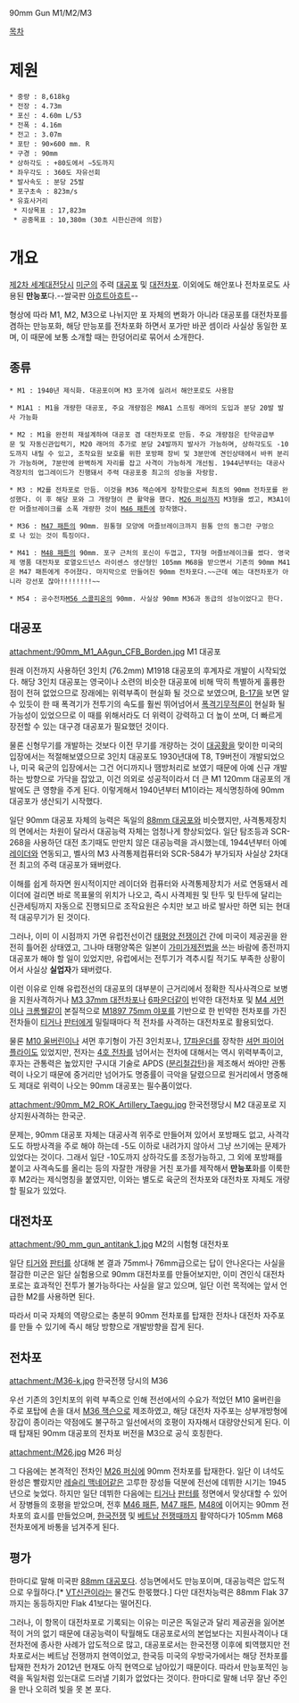 90mm Gun M1/M2/M3

[[목차]]
= 제원 =
 * 중량 : 8,618kg
 * 전장 : 4.73m
 * 포신 : 4.60m L/53
 * 전폭 : 4.16m
 * 전고 : 3.07m
 * 포탄 : 90×600 mm. R
 * 구경 : 90mm
 * 상하각도 : +80도에서 −5도까지
 * 좌우각도 : 360도 자유선회
 * 발사속도 : 분당 25발
 * 포구초속 : 823m/s
 * 유효사거리
  * 지상목표 : 17,823m
  * 공중목표 : 10,380m (30초 시한신관에 의함)
= 개요 =
[[제2차 세계대전]]당시 [[미군]]의 주력 [[대공포]] 및 [[대전차포]]. 이외에도 해안포나 전차포로도 사용된 '''만능포'''다.--쌀국판 [[88mm 대공포|아흐트아흐트]]--

형상에 따라 M1, M2, M3으로 나뉘지만 포 자체의 변화가 아니라 대공포를 대전차포를 겸하는 만능포화, 해당 만능포를 전차포화 하면서 포가만 바꾼 셈이라 사실상 동일한 포며, 이 때문에 보통 소개할 때는 한덩어리로 묶어서 소개한다.
== 종류 ==
 * M1 : 1940년 제식화. 대공포이며 M3 포가에 실려서 해안포로도 사용함

 * M1A1 : M1을 개량한 대공포, 주요 개량점은 M8A1 스프링 래머의 도입과 분당 20발 발사 가능화

 * M2 : M1을 완전히 재설계하여 대공포 겸 대전차포로 만듬. 주요 개량점은 탄약공급부문 및 자동신관입력기, M20 래머의 추가로 분당 24발까지 발사가 가능하며, 상하각도도 -10도까지 내릴 수 있고, 조작요원 보호를 위한 포방패 장비 및 3분만에 견인상태에서 바퀴 분리가 가능하며, 7분만에 완벽하게 자리를 잡고 사격이 가능하게 개선됨. 1944년부터는 대공사격장치의 업그레이드가 진행돼서 주력 대공포중 최고의 성능을 자랑함.

 * M3 : M2를 전차포로 만듬. 이것을 M36 잭슨에게 장착함으로써 최초의 90mm 전차포를 완성했다. 이 후 해당 포와 그 개량형이 큰 활약을 했다. [[M26 퍼싱]]까지 M3형을 썼고, M3A1이란 머즐브레이크를 소폭 개량한 것이 [[M46 패튼]]에 장착했다.

 * M36 : [[M47 패튼]]의 90mm. 원통형 모양에 머즐브레이크까지 원통 안의 동그란 구멍으로 나 있는 것이 특징이다.

 * M41 : [[M48 패튼]]의 90mm. 포구 근처의 포신이 두껍고, T자형 머즐브레이크를 썼다. 영국제 명품 대전차포 로열오드넌스 라이센스 생산형인 105mm M68을 받으면서 기존의 90mm M41은 M47 패튼에게 주어졌다. 마지막으로 만들어진 90mm 전차포다.~~근데 예는 대전차포가 아니라 강선포 잖아!!!!!!!!~~

 * M54 : 공수전차[[M56 스콜피온]]의 90mm. 사실상 90mm M36과 동급의 성능이었다고 한다.

== 대공포 ==
attachment:/90mm_M1_AAgun_CFB_Borden.jpg
M1 대공포

원래 이전까지 사용하던 3인치 (76.2mm) M1918 대공포의 후계자로 개발이 시작되었다. 해당 3인치 대공포는 영국이나 소련의 비슷한 대공포에 비해 딱히 특별하게 훌륭한 점이 전혀 없었으므로 장래에는 위력부족이 현실화 될 것으로 보였으며, [[B-17]]을 보면 알 수 있듯이 한 때 폭격기가 전투기의 속도를 훨씬 뛰어넘어서 [[폭격기무적론]]이 현실화 될 가능성이 있었으므로 이 때를 위해서라도 더 위력이 강력하고 더 높이 쏘며, 더 빠르게 장전할 수 있는 대구경 대공포가 필요했던 것이다.

물론 신형무기를 개발하는 것보다 이전 무기를 개량하는 것이 [[대공황]]을 맞이한 미국의 입장에서는 적절해보였으므로 3인치 대공포도 1930년대에 T8, T9버전이 개발되었으나, 미국 육군의 입장에서는 그건 어디까지나 땜방처리로 보였기 때문에 아예 신규 개발하는 방향으로 가닥을 잡았고, 이건 의외로 성공적이라서 더 큰 M1 120mm 대공포의 개발에도 큰 영향을 주게 된다. 이렇게해서 1940년부터 M1이라는 제식명칭하에 90mm 대공포가 생산되기 시작했다.

일단 90mm 대공포 자체의 능력은 독일의 [[88mm 대공포]]와 비슷했지만, 사격통제장치의 면에서는 차원이 달라서 대공능력 자체는 엄청나게 향상되었다. 일단 탐조등과 SCR-268을 사용하던 대전 초기때도 만만치 않은 대공능력을 과시했는데, 1944년부터 아예 [[레이더]]와 연동되고, 벨사의 M3 사격통제컴퓨터와 SCR-584가 부가되자 사실상 2차대전 최고의 주력 대공포가 돼버렸다. 

이해를 쉽게 하자면 원시적이지만 레이더와 컴퓨터와 사격통제장치가 서로 연동돼서 레이더에 걸리면 바로 목표물의 위치가 나오고, 즉시 사격제원 및 탄두 및 탄두에 달리는 신관세팅까지 자동으로 진행되므로 조작요원은 수치만 보고 바로 발사만 하면 되는 현대적 대공무기가 된 것이다.

그러나, 이미 이 시점까지 가면 유럽전선이건 [[태평양 전쟁]]이건 간에 미국이 제공권을 완전히 틀어쥔 상태였고, 그나마 태평양쪽은 일본이 [[가미가제]]전법을 쓰는 바람에 종전까지 대공포가 해야 할 일이 있었지만, 유럽에서는 전투기가 격추시킬 적기도 부족한 상황이어서 사실상 '''실업자'''가 돼버렸다.

이런 이유로 인해 유럽전선의 대공포의 대부분이 근거리에서 정확한 직사사격으로 보병을 지원사격하거나 [[M3 37mm 대전차포]]나 [[6파운더]]같이 빈약한 대전차포 및 [[M4 셔먼]]이나 [[크롬웰]]같이 본질적으로 [[M1897 75mm 야포]]를 기반으로 한 빈약한 전차포를 가진 전차들이 [[티거]]나 [[판터]]에게 밀릴때마다 적 전차를 사격하는 대전차포로 활용되었다.

물론 [[M10 울버린]]이나 셔먼 후기형이 가진 3인치포나, [[17파운더]]를 장착한 [[셔먼 파이어플라이]]도 있었지만, 전자는 [[4호 전차]]를 넘어서는 전차에 대해서는 역시 위력부족이고, 후자는 관통력은 높았지만 구시대 기술로 APDS ([[분리철갑탄]])을 제조해서 쏴야만 관통력이 나오기 때문에 중거리만 넘어가도 명중률이 극악을 달렸으므로 원거리에서 명중해도 제대로 위력이 나오는 90mm 대공포는 필수품이었다.

attachment:/90mm_M2_ROK_Artillery_Taegu.jpg
한국전쟁당시 M2 대공포로 지상지원사격하는 한국군.

문제는, 90mm 대공포 자체는 대공사격 위주로 만들어져 있어서 포방패도 없고, 사격각도도 하방사격을 주로 해야 하는데 -5도 이하로 내려가지 않아서 그냥 쓰기에는 문제가 있었다는 것이다. 그래서 일단 -10도까지 상하각도를 조정가능하고, 그 외에 포방패를 붙이고 사격속도를 올리는 등의 자잘한 개량을 거친 포가를 제작해서 '''만능포'''화를 이룩한 후 M2라는 제식명칭을 붙였지만, 이와는 별도로 육군의 전차포와 대전차포 자체도 개량할 필요가 있었다.

== 대전차포 ==
attachment:/90_mm_gun_antitank_1.jpg
M2의 시험형 대전차포

일단 [[티거]]와 [[판터]]를 상대해 본 결과 75mm나 76mm급으로는 답이 안나온다는 사실을 절감한 미군은 일단 실험용으로 90mm 대전차포를 만들어보지만, 이미 견인식 대전차포로는 효과적인 전투가 불가능하다는 사실을 알고 있으며, 일단 이런 목적에는 앞서 언급한 M2를 사용하면 된다.

따라서 미국 자체의 역량으로는 충분히 90mm 전차포를 탑재한 전차나 대전차 자주포를 만들 수 있기에 즉시 해당 방향으로 개발방향을 잡게 된다.

== 전차포 ==
attachment:/M36-k.jpg
한국전쟁 당시의 M36

우선 기존의 3인치포의 위력 부족으로 인해 전선에서의 수요가 적었던 M10 울버린을 주로 포탑에 손을 대서 [[M36 잭슨]]으로 제조하였고, 해당 대전차 자주포는 상부개방형에 장갑이 종이라는 약점에도 불구하고 일선에서의 호평이 자자해서 대량양산되게 된다. 이 때 탑재된 90mm 대공포의 전차포 버전을 M3으로 공식 호칭한다.

attachment:/M26.jpg
M26 퍼싱

그 다음에는 본격적인 전차인 [[M26 퍼싱]]에 90mm 전차포를 탑재한다. 일단 이 녀석도 완성은 빨랐지만 [[레슬리 맥네어]]같은 고루한 장성들 덕분에 전선에 데뷔한 시기는 1945년으로 늦었다. 하지만 일단 데뷔한 다음에는 [[티거]]나 [[판터]]를 정면에서 맞상대할 수 있어서 장병들의 호평을 받았으며, 전후 [[M46 패튼]], [[M47 패튼]], [[M48]]에 이어지는 90mm 전차포의 효시를 만들었으며, [[한국전쟁]] 및 [[베트남 전쟁]]때까지 활약하다가 105mm M68 전차포에게 바통을 넘겨주게 된다.

== 평가 ==
한마디로 말해 미국판 [[88mm 대공포]]다. 성능면에서도 만능포이며, 대공능력은 압도적으로 우월하다.[* [[VT신관]]이라는 물건도 한몫했다.] 다만 대전차능력은 88mm Flak 37까지는 동등하지만 Flak 41보다는 떨어진다.

그러나, 이 항목이 대전차포로 기록되는 이유는 미군은 독일군과 달리 제공권을 잃어본 적이 거의 없기 때문에 대공능력이 탁월해도 대공포로서의 본업보다는 지원사격이나 대전차전에 종사한 사례가 압도적으로 많고, 대공포로서는 한국전쟁 이후에 퇴역했지만 전차포로서는 베트남 전쟁까지 현역이었고, 한국등 미국의 우방국가에서는 해당 전차포를 탑재한 전차가 2012년 현재도 아직 현역으로 남아있기 때문이다. 따라서 만능포적인 능력을 독일처럼 있는대로 드러낼 기회가 없었다는 것이다. 한마디로 말해 너무 잘난 주인을 만나 오히려 빛을 못 본 포다.
